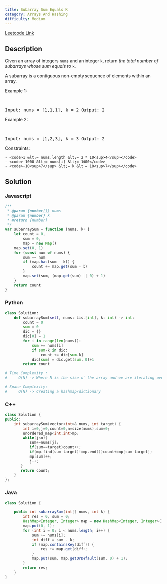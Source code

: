 ```yaml
---
title: Subarray Sum Equals K
category: Arrays And Hashing
difficulty: Medium
---
```


<Callout>

[Leetcode Link](https://leetcode.com/problems/subarray-sum-equals-k)

</Callout>

## Description

Given an array of integers <code>nums</code> and an integer <code>k</code>, return _the total number of subarrays whose sum equals to_ <code>k</code>.

A subarray is a contiguous non-empty sequence of elements within an array.

Example 1:

<br />
<pre className="overflow-x-auto">Input: nums = [1,1,1], k = 2 Output: 2</pre>

Example
2:

<br />
<pre className="overflow-x-auto">Input: nums = [1,2,3], k = 3 Output: 2</pre>
Constraints:

    - <code>1 &lt;= nums.length &lt;= 2 * 10<sup>4</sup></code>
    - <code>-1000 &lt;= nums[i] &lt;= 1000</code>
    - <code>-10<sup>7</sup> &lt;= k &lt;= 10<sup>7</sup></code>

## Solution

### Javascript

```javascript
/**
 * @param {number[]} nums
 * @param {number} k
 * @return {number}
 */
var subarraySum = function (nums, k) {
	let count = 0,
		sum = 0,
		map = new Map()
	map.set(0, 1)
	for (const num of nums) {
		sum += num
		if (map.has(sum - k)) {
			count += map.get(sum - k)
		}
		map.set(sum, (map.get(sum) || 0) + 1)
	}
	return count
}
```

### Python

```python
class Solution:
    def subarraySum(self, nums: List[int], k: int) -> int:
        count = 0
        sum = 0
        dic = {}
        dic[0] = 1
        for i in range(len(nums)):
            sum += nums[i]
            if sum-k in dic:
                count += dic[sum-k]
            dic[sum] = dic.get(sum, 0)+1
        return count

# Time Complexity :
#     O(N) -> Where N is the size of the array and we are iterating over the array once

# Space Complexity:
#     O(N) -> Creating a hashmap/dictionary

```

### C++

```cpp
class Solution {
public:
    int subarraySum(vector<int>& nums, int target) {
        int i=0,j=0,count=0,n=size(nums),sum=0;
        unordered_map<int,int>mp;
        while(j<n){
           sum+=nums[j];
           if(sum==target)count++;
           if(mp.find(sum-target)!=mp.end())count+=mp[sum-target];
           mp[sum]++;
           j++;
       }
       return count;
    }
};
```

### Java

```java
class Solution {

    public int subarraySum(int[] nums, int k) {
        int res = 0, sum = 0;
        HashMap<Integer, Integer> map = new HashMap<Integer, Integer>();
        map.put(0, 1);
        for (int i = 0; i < nums.length; i++) {
            sum += nums[i];
            int diff = sum - k;
            if (map.containsKey(diff)) {
                res += map.get(diff);
            }
            map.put(sum, map.getOrDefault(sum, 0) + 1);
        }
        return res;
    }
}

```
